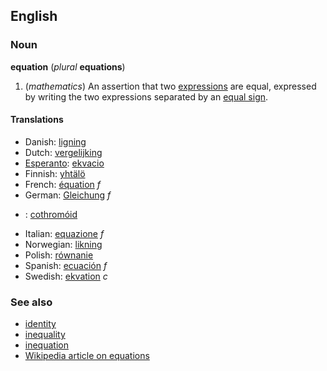 ==English==
===Noun===
'''equation''' (''plural'' '''equations''')

#(''mathematics'') An assertion that two [[expression]]s are equal, expressed by writing the two expressions separated by an [[equal sign]].

====Translations====
*Danish: [[ligning]]
*Dutch: [[vergelijking]]
*[[Esperanto]]: [[ekvacio]]
*Finnish: [[yhtälö]]
*French: [[équation]] ''f''
*German: [[Gleichung]] ''f''
*{{ga}}: [[cothromóid]]
*Italian: [[equazione]] ''f''
*Norwegian: [[likning]]
*Polish: [[równanie]]
*Spanish: [[ecuación]] ''f''
*Swedish: [[ekvation]] ''c''

===See also===
*[[identity]]
*[[inequality]]
*[[inequation]]
*[[w:Equation|Wikipedia article on equations]]